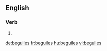 
==English==

===Verb===
{{head|en}}

# {{en-third-person singular of|beguile}}

[[de:beguiles]]
[[fr:beguiles]]
[[hu:beguiles]]
[[vi:beguiles]]